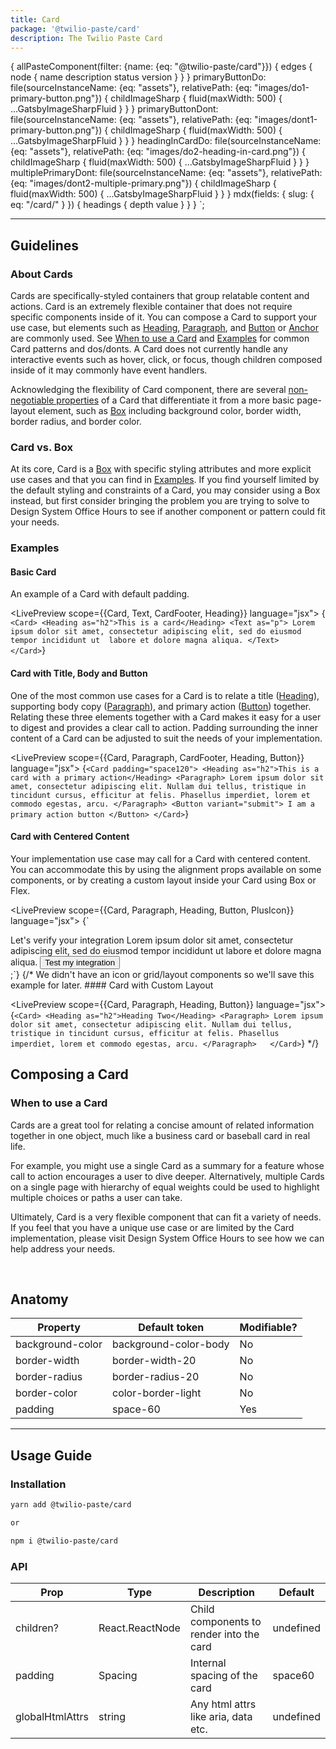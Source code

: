```yaml
---
title: Card
package: '@twilio-paste/card'
description: The Twilio Paste Card
---
```



  {
    allPasteComponent(filter: {name: {eq: "@twilio-paste/card"}}) {
      edges {
        node {
          name
          description
          status
          version
        }
      }
    }
    primaryButtonDo: file(sourceInstanceName: {eq: "assets"}, relativePath: {eq: "images/do1-primary-button.png"}) {
      childImageSharp {
        fluid(maxWidth: 500) {
          ...GatsbyImageSharpFluid
        }
      }
    }
     primaryButtonDont: file(sourceInstanceName: {eq: "assets"}, relativePath: {eq: "images/dont1-primary-button.png"}) {
      childImageSharp {
        fluid(maxWidth: 500) {
          ...GatsbyImageSharpFluid
        }
      }
    }
    headingInCardDo: file(sourceInstanceName: {eq: "assets"}, relativePath: {eq: "images/do2-heading-in-card.png"}) {
      childImageSharp {
        fluid(maxWidth: 500) {
          ...GatsbyImageSharpFluid
        }
      }
    }
    multiplePrimaryDont: file(sourceInstanceName: {eq: "assets"}, relativePath: {eq: "images/dont2-multiple-primary.png"}) {
      childImageSharp {
        fluid(maxWidth: 500) {
          ...GatsbyImageSharpFluid
        }
      }
    }
    mdx(fields: { slug: { eq: "/card/" } }) {
      headings {
        depth
        value
      }
    }
  }
`;

<ComponentHeader
  name="Card"
  categoryRoute={SidebarCategoryRoutes.COMPONENTS}
  githubUrl="https://github.com/twilio-labs/paste/blob/master/packages/paste-core/components/card/"
  storybookUrl="https://twilio-labs.github.io/paste/?path=/story/components-card--default"
  data={props.data.allPasteComponent.edges}
/>

---

<contentwrapper>

<TableOfContents headings={props.data.mdx.headings} />

<content>

## Guidelines

### About Cards

Cards are specifically-styled containers that group relatable content and actions. Card is an extremely 
flexible container that does not require specific components inside of it. You can compose a Card to support your use case, 
but elements such as [Heading](/components/heading), [Paragraph](/components/paragraph), and [Button](/components/button) or [Anchor](/components/anchor) are commonly used.
See [When to use a Card](#when-to-use-a-card) and [Examples](#examples) for common Card patterns and dos/donts. A Card does not 
currently handle any interactive events such as hover, click, or focus, though children 
composed inside of it may commonly have event handlers.

Acknowledging the flexibility of Card component, there are several [non-negotiable properties](#anatomy) 
of a Card that differentiate it from a more basic page-layout element, such as [Box](/utilities/box) including background color, border width, border radius, and border color.

### Card vs. Box

At its core, Card is a [Box](/utilities/box) with specific styling attributes and more explicit use cases and that you can find in [Examples](#examples). 
If you find yourself limited by the default styling and constraints of a Card, you may consider using a Box instead, 
but first consider bringing the problem you are trying to solve 
to Design System Office Hours to see if another component or pattern could fit your needs. 


### Examples

#### Basic Card

An example of a Card with default padding.


<LivePreview scope={{Card, Text, CardFooter, Heading}} language="jsx">
  {`    <Card>
      <Heading as="h2">This is a card</Heading>
      <Text as="p">
        Lorem ipsum dolor sit amet, consectetur adipiscing elit, sed do eiusmod tempor incididunt ut 
        labore et dolore magna aliqua.
      </Text>    
    </Card>`}
</LivePreview>

#### Card with Title, Body and Button

One of the most common use cases for a Card is to relate a title ([Heading](/components/heading)), supporting body copy ([Paragraph](/components/paragraph)), 
and primary action ([Button](/components/button)) together. Relating these three elements together with a Card makes it easy for a user to 
digest and provides a clear call to action. Padding surrounding the inner content of a Card can be 
adjusted to suit the needs of your implementation. 


<LivePreview scope={{Card, Paragraph, CardFooter, Heading, Button}} language="jsx">
  {`<Card padding="space120">
  <Heading as="h2">This is a card with a primary action</Heading>
  <Paragraph>
    Lorem ipsum dolor sit amet, consectetur adipiscing elit. Nullam dui tellus, tristique in tincidunt cursus, efficitur
    at felis. Phasellus imperdiet, lorem et commodo egestas, arcu.
  </Paragraph>
  <Button variant="submit"> I am a primary action button </Button>
</Card>`}
</LivePreview>

#### Card with Centered Content

Your implementation use case may call for a Card with centered content. You can accommodate this by 
using the alignment props available on some components, or by creating a custom layout inside your 
Card using Box or Flex. 

<LivePreview scope={{Card, Paragraph, Heading, Button, PlusIcon}} language="jsx">
  {`<Card padding="space200">
  <div style={{textAlign: 'center'}}>
    <PlusIcon size='sizeIcon40' decorative title="There just wasn't a details icon to use"/>
    <Heading as="h2">Let's verify your integration</Heading>
    <Paragraph>
      Lorem ipsum dolor sit amet, consectetur adipiscing elit, sed do eiusmod tempor incididunt ut labore et dolore
      magna aliqua.
    </Paragraph>
    <Button variant="submit"> Test my integration </Button>
  </div>
</Card>;`}
</LivePreview>
{/* 
We didn't have an icon or grid/layout components so we'll save this example for later.
#### Card with Custom Layout

<LivePreview scope={{Card, Paragraph, Heading, Button}} language="jsx">
  {`<Card>
  <Heading as="h2">Heading Two</Heading>
  <Paragraph>
    Lorem ipsum dolor sit amet, consectetur adipiscing elit. Nullam dui tellus, tristique in tincidunt cursus, efficitur
    at felis. Phasellus imperdiet, lorem et commodo egestas, arcu.
  </Paragraph>  
</Card>`}
</LivePreview> */}

## Composing a Card
### When to use a Card
Cards are a great tool for relating a concise amount of related information together in one object, much like a business card or baseball card in real life. 

For example, you might use a single Card as a summary for a feature whose call to action encourages a user to dive deeper. Alternatively, multiple Cards on a single page with hierarchy of equal weights could be used to highlight multiple choices or paths a user can take. 

Ultimately, Card is a very flexible component that can fit a variety of needs. If you feel that you have a unique use case or are limited by the Card implementation, please visit Design System Office Hours to see how we can help address your needs. 

<DoDont>
  <Do
    title="Do"
    body="Have a clear call to action when including Buttons. Avoid including more than one primary and one secondary button."
    preview={false}
  >
    <Img fluid={props.data.primaryButtonDo.childImageSharp.fluid} />
  </Do>
  <Dont title="Don't" body="Don’t put multiple primary actions in a Card" preview={false} >
    <Img fluid={props.data.primaryButtonDont.childImageSharp.fluid} />
  </Dont>
</DoDont>

<DoDont>
  <Do title="Do" body="Use a Heading in your Card that appropriately reflects the information architecture of the page." preview={false} >
    <Img fluid={props.data.headingInCardDo.childImageSharp.fluid} />
  </Do>
  <Dont title="Don't" body="Don’t use Cards to highlight multiple primary actions on a single page." preview={false} >
    <Img fluid={props.data.multiplePrimaryDont.childImageSharp.fluid} />
  </Dont>
</DoDont>

<DoDont>
  <Do
    title="Do"
    body="Use a Heading to set a clear expectation on the Card’s purpose."
    preview={false}
  />
  <Dont
    title="Don't"
    body="Don’t place multiple Header components in a single Card."
    preview={false}
  />
</DoDont>

<DoDont>
  <Do
    title="Do"
    body="Use a consistent location on the bottom of the Card for primary actions or next steps."
    preview={false}
  />
  
</DoDont>

## Anatomy

| Property         | Default token         | Modifiable? |
| ---------------- | --------------------- | ----------- |
| background-color | background-color-body | No          |
| border-width     | border-width-20       | No          |
| border-radius    | border-radius-20      | No          |
| border-color     | color-border-light    | No          |
| padding          | space-60              | Yes         |


---

## Usage Guide


### Installation

```bash
yarn add @twilio-paste/card

or

npm i @twilio-paste/card
```

### API

| Prop         	| Type             	| Description                              	| Default        	|
|--------------	|------------------	|------------------------------------------	|----------------	|
| children?    	| React.ReactNode  	| Child components to render into the card 	| undefined       |
| padding      	| Spacing          	| Internal spacing of the card             	| space60        	|
| globalHtmlAttrs | string          	| Any html attrs like aria, data etc.     | undefined       |



</content>

</contentwrapper>
